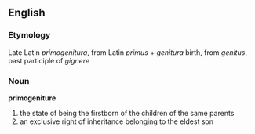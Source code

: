 ==English==

===Etymology===
Late Latin ''primogenitura'', from Latin ''primus'' + ''genitura'' birth, from ''genitus'', past participle of ''gignere''

===Noun===
'''primogeniture'''
# the state of being the firstborn of the children of the same parents
# an exclusive right of inheritance belonging to the eldest son